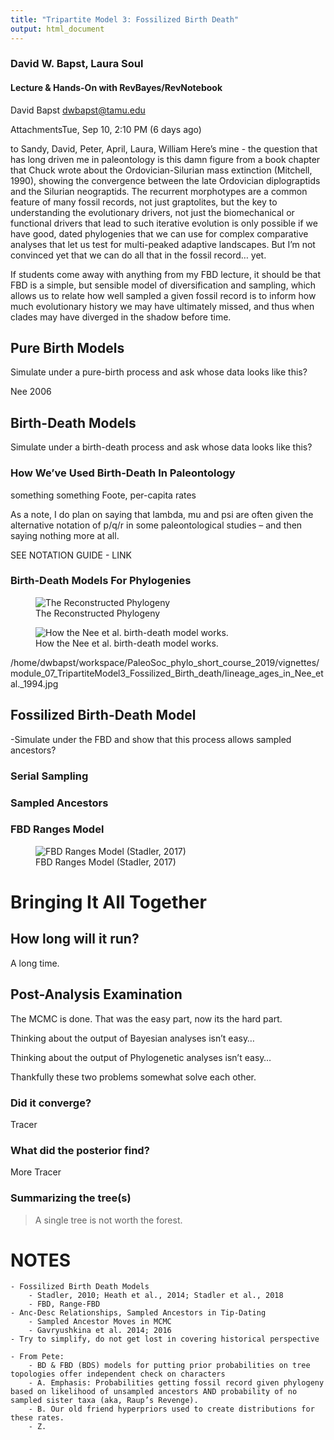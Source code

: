 ```yaml
---
title: "Tripartite Model 3: Fossilized Birth Death"
output: html_document
---
```



### David W. Bapst, Laura Soul

#### Lecture & Hands-On with RevBayes/RevNotebook

David Bapst <dwbapst@tamu.edu>
	
AttachmentsTue, Sep 10, 2:10 PM (6 days ago)
	
to Sandy, David, Peter, April, Laura, William
Here's mine - the question that has long driven me in paleontology is
this damn figure from a book chapter that Chuck wrote about the
Ordovician-Silurian mass extinction (Mitchell, 1990), showing the
convergence between the late Ordovician diplograptids and the Silurian
neograptids. The recurrent morphotypes are a common feature of many
fossil records, not just graptolites, but the key to understanding the
evolutionary drivers, not just the biomechanical or functional drivers
that lead to such iterative evolution is only possible if we have
good, dated phylogenies that we can use for complex comparative
analyses that let us test for multi-peaked adaptive landscapes. But
I'm not convinced yet that we can do all that in the fossil record...
yet.

If students come away with anything from my FBD lecture, it should be
that FBD is a simple, but sensible model of diversification and
sampling, which allows us to relate how well sampled a given fossil
record is to inform how much evolutionary history we may have
ultimately missed, and thus when clades may have diverged in the
shadow before time.

## Pure Birth Models

Simulate under a pure-birth process and ask whose data looks like this? 


Nee 2006

## Birth-Death Models

Simulate under a birth-death process and ask whose data looks like this? 

### How We've Used Birth-Death In Paleontology

something something Foote, per-capita rates



As a note, I do plan on saying that lambda, mu and psi are often given the alternative notation of p/q/r in some paleontological studies -- and then saying nothing more at all.


SEE NOTATION GUIDE - LINK



### Birth-Death Models For Phylogenies

![The Reconstructed Phylogeny ](Reconstructing Phylogenies - Purvis 2008.jpeg)

![How the Nee et al. birth-death model works.](lineage_ages_in_Nee_etal._1994.jpg)

/home/dwbapst/workspace/PaleoSoc_phylo_short_course_2019/vignettes/module_07_TripartiteModel3_Fossilized_Birth_death/lineage_ages_in_Nee_etal._1994.jpg

## Fossilized Birth-Death Model

-Simulate under the FBD and show that this process allows sampled ancestors? 	
	

### Serial Sampling

### Sampled Ancestors

### FBD Ranges Model

![FBD Ranges Model (Stadler, 2017)](tip-dating with ranges Stadler FBD paper 2017.jpg)

# Bringing It All Together

## How long will it run?

A long time.

## Post-Analysis Examination

The MCMC is done. That was the easy part, now its the hard part.

Thinking about the output of Bayesian analyses isn't easy...

Thinking about the output of Phylogenetic  analyses isn't easy...

Thankfully these two problems somewhat solve each other.

### Did it converge?

Tracer

### What did the posterior find?

More Tracer

### Summarizing the tree(s)

> A single tree is not worth the forest.




# NOTES

	- Fossilized Birth Death Models 
		- Stadler, 2010; Heath et al., 2014; Stadler et al., 2018
		- FBD, Range-FBD
	- Anc-Desc Relationships, Sampled Ancestors in Tip-Dating
		- Sampled Ancestor Moves in MCMC
		- Gavryushkina et al. 2014; 2016
	- Try to simplify, do not get lost in covering historical perspective
	
	- From Pete:
		- BD & FBD (BDS) models for putting prior probabilities on tree topologies offer independent check on characters 
		- A. Emphasis: Probabilities getting fossil record given phylogeny based on likelihood of unsampled ancestors AND probability of no sampled sister taxa (aka, Raup’s Revenge).
		- B. Our old friend hyperpriors used to create distributions for these rates.
		- Z. 